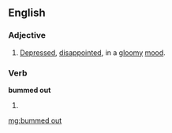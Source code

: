 ==English==

===Adjective===
{{en-adj|head=[[bummed]] [[out]]}}

# {{slang}} [[depressed|Depressed]], [[disappoint]]ed, in a [[gloomy]] [[mood]].

===Verb===
'''bummed out'''

# {{past of|bum out}}

[[mg:bummed out]]
